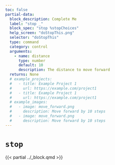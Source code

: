 ```yaml
---
toc: false
partial-data:
  block_description: Complete Me
  label: "stop _"
  block_spec: "stop %stopChoices"
  help_screen: "doStopThis.png"
  selector: "doStopThis"
  type: command
  category: control
  arguments:
    - name: distance
      type: number
      default: 10
      description: The distance to move forward
  returns: None
  # example_projects:
  #   - title: Example Project 1
  #     url: https://example.com/project1
  #   - title: Example Project 1
  #     url: https://example.com/project1
  # example_images:
  #   - image: move_forward.png
  #     description: Move forward by 10 steps
  #   - image: move_forward.png
  #     description: Move forward by 10 steps
---
```


# `stop` { .unnumbered }

{{< partial ../_block.qmd >}}
